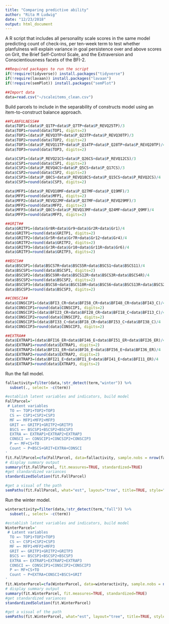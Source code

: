 ```yaml
---
title: "Comparing predictive ability"
author: "Rita M Ludwig"
date: "12/23/2018"
output: html_document
---
```

A R script that includes all personality scale scores in the same model predicting count of check-ins, per ten-week term to test whether planfulness will explain variance in goal persistence over and above scores on Grit, the Brief Self-Control Scale, and the Extraversion and Conscientiousness facets of the BFI-2.
```r
##Required packages to run the script
if(!require(tidyverse)) install.packages("tidyverse")
if(!require(lavaan)) install.packages("lavaan")
if(!require(semPlot)) install.packages("semPlot")

##Import data
data=read.csv("~/scaleitems_clean.csv")
```
Build parcels to include in the separability of constructs model using an item-to-construct balance approach.
```r
##PLANFULNESS##
data$TOP1=(data$P_Q1TP+data$P_Q7TP+data$P_REVQ25TP)/3
data$TOP1=round(data$TOP1, digits=2)
data$TOP2=(data$P_REVQ3TP+data$P_Q23TP+data$P_REVQ30TP)/3
data$TOP2=round(data$TOP2, digits=2)
data$TOP3=(data$P_REVQ11TP+data$P_Q14TP+data$P_Q28TP+data$P_REVQ20TP)/4
data$TOP3=round(data$TOP3, digits=2)

data$CSP1=(data$P_REVQ21CS+data$P_Q26CS+data$P_REVQ12CS)/3
data$CSP1=round(data$CSP1, digits=2)
data$CSP2=(data$P_REVQ4CS+data$P_Q5CS+data$P_Q17CS)/3
data$CSP2=round(data$CSP2, digits=2)
data$CSP3=(data$P_Q8CS+data$P_REVQ18CS+data$P_Q15CS+data$P_REVQ2CS)/4
data$CSP3=round(data$CSP3, digits=2)

data$MFP1=(data$P_REVQ10MF+data$P_Q27MF+data$P_Q19MF)/3
data$MFP1=round(data$MFP1, digits=2)
data$MFP2=(data$P_REVQ22MF+data$P_Q27MF+data$P_REVQ29MF)/3
data$MFP2=round(data$MFP2, digits=2)
data$MFP3=(data$P_Q8CS+data$P_REVQ13MF+data$P_Q24MF+data$P_Q9MF)/4
data$MFP3=round(data$MFP3, digits=2)

##GRIT##
data$GRITP1=(data$Gr8R+data$Gr9+data$Gr2R+data$Gr1)/4
data$GRITP1=round(data$GRITP1, digits=2)
data$GRITP2=(data$Gr5R+data$Gr7R+data$Gr12+data$Gr4)/4
data$GRITP2=round(data$GRITP2, digits=2)
data$GRITP3=(data$Gr3R+data$Gr10+data$Gr11R+data$Gr6)/4
data$GRITP3=round(data$GRITP3, digits=2)

##BSCS##
data$BSCSP1=(data$BSCS7R+data$BSCS5R+data$BSCS1+data$BSCS11)/4
data$BSCSP1=round(data$BSCSP1, digits=2)
data$BSCSP2=(data$BSCS9R+data$BSCS12R+data$BSCS3R+data$BSCS4R)/4
data$BSCSP2=round(data$BSCSP2, digits=2)
data$BSCSP3=(data$BSCS8+data$BSCS10R+data$BSCS6+data$BSCS13R+data$BSCS2R)/5
data$BSCSP3=round(data$BSCSP3, digits=2)

##CONSCI##
data$CONSCIP1=(data$BFI3_CR+data$BFI58_CR+data$BFI48_CR+data$BFI43_C)/4
data$CONSCIP1=round(data$CONSCIP1, digits=2)
data$CONSCIP2=(data$BFI23_CR+data$BFI28_CR+data$BFI18_C+data$BFI13_C)/4
data$CONSCIP2=round(data$CONSCIP2, digits=2)
data$CONSCIP3=(data$BFI33_C+data$BFI8_CR+data$BFI53_C+data$BFI38_C)/4
data$CONSCIP3=round(data$CONSCIP3, digits=2)

##EXTRA##
data$EXTRAP1=(data$BFI16_ER+data$BFI46_E+data$BFI51_ER+data$BFI26_ER)/4
data$EXTRAP1=round(data$EXTRAP1, digits=2)
data$EXTRAP2=(data$BFI31_ER+data$BFI6_E+data$BFI56_E+data$BFI36_ER)/4
data$EXTRAP2=round(data$EXTRAP2, digits=2)
data$EXTRAP3=(data$BFI21_E+data$BFI1_E+data$BFI41_E+data$BFI11_ER)/4
data$EXTRAP3=round(data$EXTRAP3, digits=2)
```
Run the fall model.
```r
fallactivity=filter(data,!str_detect(term,"winter")) %>%
  subset(., select= -c(term))

#establish latent variables and indicators, build model
FallParcel='
 # Latent variables
  TO =~ TOP1+TOP2+TOP3
  CS =~ CSP1+CSP2+CSP3
  MF =~ MFP1+MFP2+MFP3
  GRIT =~ GRITP1+GRITP2+GRITP3
  BSCS =~ BSCSP1+BSCSP2+BSCSP3
  EXTRA =~ EXTRAP1+EXTRAP2+EXTRAP3
  CONSCI =~ CONSCIP1+CONCSIP2+CONSCIP3
  P =~ MF+CS+TO
  Count ~ P+BSCS+GRIT+EXTRA+CONSCI
'
fit.FallParcel=cfa(FallParcel, data=fallactivity, sample.nobs = nrow(fallactivity))
# display summary output
summary(fit.FallParcel, fit.measures=TRUE, standardized=TRUE)
#get standardized variances
standardizedSolution(fit.FallParcel)

#get a visual of the path
semPaths(fit.FallParcel, what="est", layout="tree", title=TRUE, style="LISREL")
```
Run the winter model.
```r
winteractivity=filter(data,!str_detect(term,"fall")) %>%
  subset(., select= -c(term))

#establish latent variables and indicators, build model
WinterParcel='
 # Latent variables
  TO =~ TOP1+TOP2+TOP3
  CS =~ CSP1+CSP2+CSP3
  MF =~ MFP1+MFP2+MFP3
  GRIT =~ GRITP1+GRITP2+GRITP3
  BSCS =~ BSCSP1+BSCSP2+BSCSP3
  EXTRA =~ EXTRAP1+EXTRAP2+EXTRAP3
  CONSCI =~ CONSCIP1+CONSCIP2+CONSCIP3
  P =~ MF+CS+TO
  Count ~ P+EXTRA+CONSCI+BSCS+GRIT
'
fit.WinterParcel=cfa(WinterParcel, data=winteractivity, sample.nobs = nrow(winteractivity))
# display summary output
summary(fit.WinterParcel, fit.measures=TRUE, standardized=TRUE)
#get standardized variances
standardizedSolution(fit.WinterParcel)

#get a visual of the path
semPaths(fit.WinterParcel, what="est", layout="tree", title=TRUE, style="LISREL")
```

